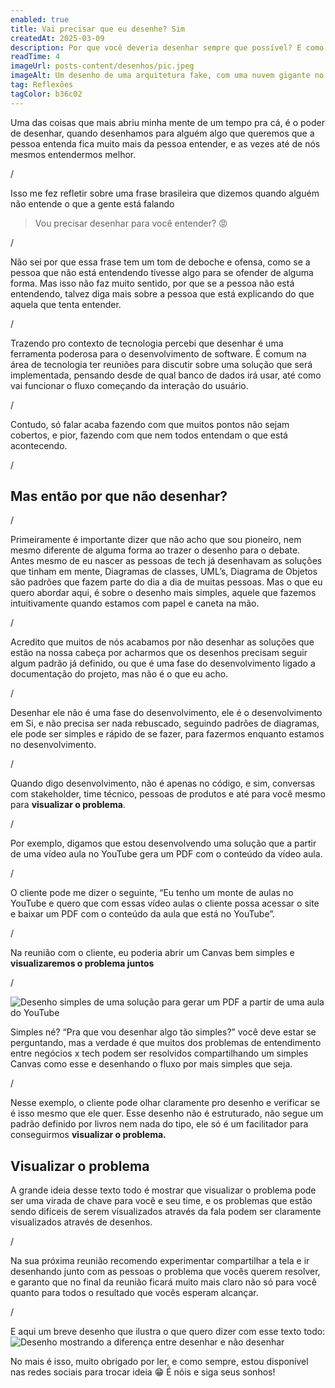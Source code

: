 ```yaml
---
enabled: true
title: Vai precisar que eu desenhe? Sim
createdAt: 2025-03-09
description: Por que você deveria desenhar sempre que possível? E como fazer isso pode te ajudar há ser um profissional melhor.
readTime: 4
imageUrl: posts-content/desenhos/pic.jpeg
imageAlt: Um desenho de uma arquitetura fake, com uma nuvem gigante no meio e várias coisas conectando com ela.
tag: Reflexões
tagColor: b36c02   
---
```



Uma das coisas que mais abriu minha mente de um tempo pra cá, é o poder de desenhar, quando desenhamos para alguém algo que queremos que a pessoa entenda fica muito mais da pessoa entender, e as vezes até de nós mesmos entendermos melhor.

/

Isso me fez refletir sobre uma frase brasileira que dizemos quando alguém não entende o que a gente está falando

>  Vou precisar desenhar para você entender? 😡

/

Não sei por que essa frase tem um tom de deboche e ofensa, como se a pessoa que não está entendendo tivesse algo para se ofender de alguma forma. Mas isso não faz muito sentido, por que se a pessoa não está entendendo, talvez diga mais sobre a pessoa que está explicando do que aquela que tenta entender. 

/

Trazendo pro contexto de tecnologia percebi que desenhar é uma ferramenta poderosa para o desenvolvimento de software. É comum na área de tecnologia ter reuniões para discutir sobre uma solução que será implementada, pensando desde de qual banco de dados irá usar, até como vai funcionar o fluxo começando da interação do usuário.

/

Contudo, só falar acaba fazendo com que muitos pontos não sejam cobertos, e pior, fazendo com que nem todos entendam o que está acontecendo.

/

## Mas então por que não desenhar?

/

Primeiramente é importante dizer que não acho que sou pioneiro, nem mesmo diferente de alguma forma ao trazer o desenho para o debate. Antes mesmo de eu nascer as pessoas de tech já desenhavam as soluções que tinham em mente, Diagramas de classes, UML’s, Diagrama de Objetos são padrões que fazem parte do dia a dia de muitas pessoas. Mas o que eu quero abordar aqui, é sobre o desenho mais simples, aquele que fazemos intuitivamente quando estamos com papel e caneta na mão.

/

Acredito que muitos de nós acabamos por não desenhar as soluções que estão na nossa cabeça por acharmos que os desenhos precisam seguir algum padrão já definido, ou que é uma fase do desenvolvimento ligado a documentação do projeto, mas não é o que eu acho. 

/

Desenhar ele não é uma fase do desenvolvimento, ele é o desenvolvimento em Si, e não precisa ser nada rebuscado, seguindo padrões de diagramas, ele pode ser simples e rápido de se fazer, para fazermos enquanto estamos no desenvolvimento.

/

Quando digo desenvolvimento, não é apenas no código, e sim, conversas com stakeholder, time técnico, pessoas de produtos e até para você mesmo para **visualizar o problema**.

/

Por exemplo, digamos que estou desenvolvendo uma solução que a partir de uma vídeo aula no YouTube gera um PDF com o conteúdo da vídeo aula.

/

O cliente pode me dizer o seguinte, “Eu tenho um monte de aulas no YouTube e quero que com essas vídeo aulas o cliente possa acessar o site e baixar um PDF com o conteúdo da aula que está no YouTube”.

/

Na reunião com o cliente, eu poderia abrir um Canvas bem simples e **visualizaremos o problema juntos**

/

![Desenho simples de uma solução para gerar um PDF a partir de uma aula do YouTube](https://taxco-bucket.s3.us-east-2.amazonaws.com/posts-content/desenhos/yt-bg-produto.png)

Simples né? “Pra que vou desenhar algo tão simples?” você deve estar se perguntando, mas a verdade é que muitos dos problemas de entendimento entre negócios x tech podem ser resolvidos compartilhando um simples Canvas como esse e desenhando o fluxo por mais simples que seja.

/

Nesse exemplo, o cliente pode olhar claramente pro desenho e verificar se é isso mesmo que ele quer. Esse desenho não é estruturado, não segue um padrão definido por livros nem nada do tipo, 
ele só é um facilitador para conseguirmos **visualizar o problema.**

## Visualizar o problema

A grande ideia desse texto todo é mostrar que visualizar o problema pode ser uma virada de chave para você e seu time, e os problemas que estão sendo difíceis de serem visualizados através da fala podem ser claramente visualizados através de desenhos.

/

Na sua próxima reunião recomendo experimentar compartilhar a tela e ir desenhando junto com as pessoas o problema que vocês querem resolver, e garanto que no final da reunião ficará muito mais claro não só para você quanto para todos o resultado que vocês esperam alcançar.

/

E aqui um breve desenho que ilustra o que quero dizer com esse texto todo:
![Desenho mostrando a diferença entre desenhar e não desenhar](https://taxco-bucket.s3.us-east-2.amazonaws.com/posts-content/desenhos/problema.png)

No mais é isso, muito obrigado por ler, e como sempre, estou disponível nas redes sociais para trocar ideia 😁 É nóis e siga seus sonhos!
